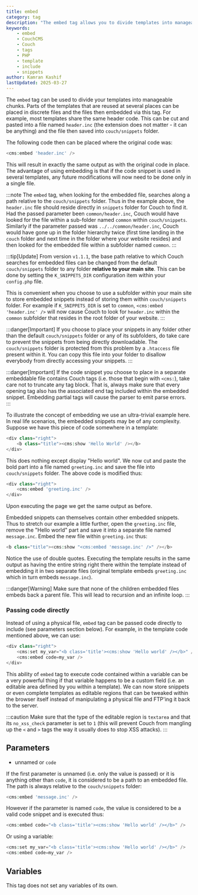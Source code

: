```yaml
---
title: embed
category: tag
description: "The embed tag allows you to divide templates into manageable chunks by embedding reusable code snippets from separate files."
keywords:
    - embed
    - CouchCMS
    - Couch
    - tags
    - PHP
    - template
    - include
    - snippets
author: Kamran Kashif
lastUpdated: 2025-03-27
---
```


The `embed` tag can be used to divide your templates into manageable chunks.
Parts of the templates that are reused at several places can be placed in discrete files and the files then embedded via this tag.
For example, most templates share the same header code. This can be cut and pasted into a file named `header.inc` (the extension does not matter - it can be anything) and the file then saved into `couch/snippets` folder.

The following code then can be placed where the original code was:

```php title="Basic Embed Example"
<cms:embed 'header.inc' />
```

This will result in exactly the same output as with the original code in place.
The advantage of using embedding is that if the code snippet is used in several templates, any future modifications will now need to be done only in a single file.

:::note
The `embed` tag, when looking for the embedded file, searches along a path relative to the `couch/snippets` folder. Thus in the example above, the `header.inc` file should reside directly in `snippets` folder for Couch to find it. Had the passed parameter been `common/header.inc`, Couch would have looked for the file within a sub-folder named `common` within `couch/snippets`. Similarly if the parameter passed was `../../common/header.inc`, Couch would have gone up in the folder hierarchy twice (first time landing in the `couch` folder and next time in the folder where your website resides) and then looked for the embedded file within a subfolder named `common`.
:::

:::tip[Update]
From version `v1.1.1`, the base path relative to which Couch searches for embedded files can be changed from the default `couch/snippets` folder to any folder **relative to your main site**. This can be done by setting the `K_SNIPPETS_DIR` configuration item within your `config.php` file.

This is convenient when you choose to use a subfolder within your main site to store embedded snippets instead of storing them within `couch/snippets` folder. For example if `K_SNIPPETS_DIR` is set to `common`, `<cms:embed 'header.inc' />` will now cause Couch to look for `header.inc` within the `common` subfolder that resides in the root folder of your website.
:::

:::danger[Important]
If you choose to place your snippets in any folder other than the default `couch/snippets` folder or any of its subfolders, do take care to prevent the snippets from being directly downloadable. The `couch/snippets` folder is protected from this problem by a `.htaccess` file present within it. You can copy this file into your folder to disallow everybody from directly accessing your snippets.
:::

:::danger[Important]
If the code snippet you choose to place in a separate embeddable file contains Couch tags (i.e. those that begin with `<cms:`), take care not to truncate any tag block. That is, always make sure that every opening tag also has the associated end tag included within the embedded snippet. Embedding partial tags will cause the parser to emit parse errors.
:::

To illustrate the concept of embedding we use an ultra-trivial example here. In real life scenarios, the embedded snippets may be of any complexity. Suppose we have this piece of code somewhere in a template:

```php title="Original Template Code"
<div class="right">
    <b class="title"><cms:show 'Hello World' /></b>
</div>
```

This does nothing except display "Hello world". We now cut and paste the bold part into a file named `greeting.inc` and save the file into `couch/snippets` folder. The above code is modified thus:

```php title="Template with Embed"
<div class="right">
    <cms:embed 'greeting.inc' />
</div>
```

Upon executing the page we get the same output as before.

Embedded snippets can themselves contain other embedded snippets. Thus to stretch our example a little further, open the `greeting.inc` file, remove the "Hello world" part and save it into a separate file named `message.inc`. Embed the new file within `greeting.inc` thus:

```php title="Nested Embed Example"
<b class="title"><cms:show "<cms:embed 'message.inc' />" /></b>
```

Notice the use of double quotes. Executing the template results in the same output as having the entire string right there within the template instead of embedding it in two separate files (original template embeds `greeting.inc` which in turn embeds `message.inc`).

:::danger[Warning]
Make sure that none of the children embedded files embeds back a parent file. This will lead to recursion and an infinite loop.
:::

### Passing code directly

Instead of using a physical file, `embed` tag can be passed code directly to include (see parameters section below).
For example, in the template code mentioned above, we can use:

```php title="Embedding Code from Variable"
<div class="right">
    <cms:set my_var="<b class='title'><cms:show 'Hello world' /></b>" />
    <cms:embed code=my_var />
</div>
```

This ability of `embed` tag to execute code contained within a variable can be a very powerful thing if that variable happens to be a custom field (i.e. an editable area defined by you within a template).
We can now store snippets or even complete templates as editable regions that can be tweaked within the browser itself instead of manipulating a physical file and FTP'ing it back to the server.

:::caution
Make sure that the type of the editable region is `textarea` and that its `no_xss_check` parameter is set to `1` (this will prevent Couch from mangling up the `<` and `>` tags the way it usually does to stop XSS attacks).
:::

## Parameters

- unnamed or `code`

If the first parameter is unnamed (i.e. only the value is passed) or it is anything other than `code`, it is considered to be a path to an embedded file. The path is always relative to the `couch/snippets` folder:

```php title="File Path Example"
<cms:embed 'message.inc' />
```

However if the parameter is named `code`, the value is considered to be a valid code snippet and is executed thus:

```php title="Direct Code Example"
<cms:embed code="<b class='title'><cms:show 'Hello world' /></b>" />
```

Or using a variable:

```php title="Variable Code Example"
<cms:set my_var="<b class='title'><cms:show 'Hello world' /></b>" />
<cms:embed code=my_var />
```

## Variables

This tag does not set any variables of its own.
